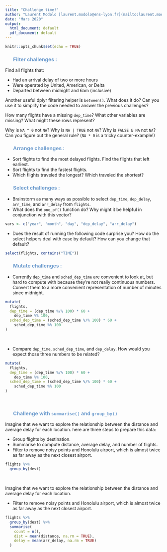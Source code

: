 ```yaml
---
title: "Challenge time!"
author: "Laurent Modolo [laurent.modolo@ens-lyon.fr](mailto:laurent.modolo@ens-lyon.fr), Hélène Polvèche [hpolveche@istem.fr](mailto:hpolveche@istem.fr)"
date: "Mars 2020"
output:
  html_document: default
  pdf_document: default
---
```

  <style type="text/css">
  h3 { /* Header 3 */
      position: relative ;
    color: #729FCF ;
      left: 5%;
  }
h2 { /* Header 2 */
    color: darkblue ;
  left: 10%;
} 
h1 { /* Header 1 */
    color: #034b6f ;
} 
#pencadre{
border:1px; 
border-style:solid; 
border-color: #034b6f; 
  background-color: #EEF3F9; 
  padding: 1em;
text-align: center ;
border-radius : 5px 4px 3px 2px;
}
legend{
  color: #034b6f ;
}
#pquestion {
color: darkgreen;
font-weight: bold;
}
</style>
  
  ```r
knitr::opts_chunk$set(echo = TRUE)
```


### Filter challenges :

Find all flights that:
  
  - Had an arrival delay of two or more hours
- Were operated by United, American, or Delta
- Departed between midnight and 6am (inclusive)

Another useful dplyr filtering helper is `between()`. What does it do? Can you use it to simplify the code needed to answer the previous challenges?

How many flights have a missing `dep_time`? What other variables are missing? What might these rows represent?

Why is `NA ^ 0` not `NA`? Why is `NA | TRUE` not `NA`? Why is `FALSE & NA` not `NA`? Can you figure out the general rule? (`NA * 0` is a tricky counter-example!)

### Arrange challenges :

- Sort flights to find the most delayed flights. Find the flights that left earliest.
- Sort flights to find the fastest flights.
- Which flights traveled the longest? Which traveled the shortest?

### Select challenges :

- Brainstorm as many ways as possible to select `dep_time`, `dep_delay`, `arr_time`, and `arr_delay` from `flights`.
- What does the `one_of()` function do? Why might it be helpful in conjunction with this vector?
```r
vars <- c("year", "month", "day", "dep_delay", "arr_delay")
```
- Does the result of running the following code surprise you? How do the select helpers deal with case by default? How can you change that default?
```r
select(flights, contains("TIME"))
```


### Mutate challenges :

- Currently `dep_time` and `sched_dep_time` are convenient to look at, but hard to compute with because they’re not really continuous numbers. Convert them to a more convenient representation of number of minutes since midnight.


```r
mutate(
  flights,
  dep_time = (dep_time %/% 100) * 60 +
    dep_time %% 100,
  sched_dep_time = (sched_dep_time %/% 100) * 60 +
    sched_dep_time %% 100
)
```

\ 

- Compare `dep_time`, `sched_dep_time`, and `dep_delay`. How would you expect those three numbers to be related?

```r
mutate(
  flights,
  dep_time = (dep_time %/% 100) * 60 + 
    dep_time %% 100,
  sched_dep_time = (sched_dep_time %/% 100) * 60 +
    sched_dep_time %% 100
)
```

\ 

### Challenge with `summarise()` and `group_by()`

Imagine that we want to explore the relationship between the distance and average delay for each location. 
here are three steps to prepare this data: 

- Group flights by destination.
- Summarise to compute distance, average delay, and number of flights.
- Filter to remove noisy points and Honolulu airport, which is almost twice as far away as the next closest airport.

```r
flights %>% 
  group_by(dest)
```

 \ 

Imagine that we want to explore the relationship between the distance and average delay for each location. 

- Filter to remove noisy points and Honolulu airport, which is almost twice as far away as the next closest airport.

```r
flights %>% 
  group_by(dest) %>% 
  summarise(
    count = n(),
    dist = mean(distance, na.rm = TRUE),
    delay = mean(arr_delay, na.rm = TRUE)
  )
```



